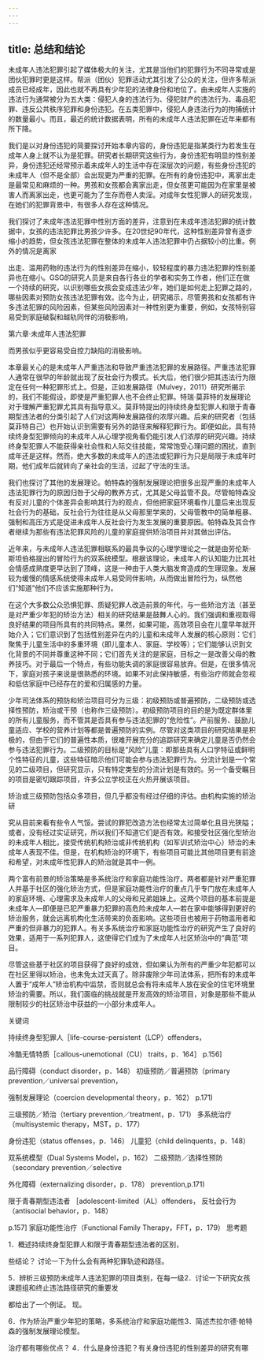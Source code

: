 ```yaml
---
---
---
```

title: 总结和结论
---



未成年人违法犯罪引起了媒体极大的关注，尤其是当他们的犯罪行为不同寻常或是团伙犯罪时更是这样。帮派（团伙）犯罪活动尤其引发了公众的关注，但许多帮派成员已经成年，因此也就不再具有少年犯的法律身份和地位了。由未成年人实施的违法行为通常被分为五大类：侵犯人身的违法行为、侵犯财产的违法行为、毒品犯罪、违反公共秩序犯罪和身份违犯。在五类犯罪中，侵犯人身违法行为的拘捕统计的数量最小。而且，最近的统计数据表明，所有的未成年人违法犯罪在近年来都有所下降。

我们是以对身份违犯的简要探讨开始本章内容的，身份违犯是指某类行为若发生在成年人身上就不认为是犯罪。研究者长期研究这些行为，身份违犯有明显的性别差异，身份违犯还经常预示着未成年人的生活中存在深层次的问题，有些身份违犯的未成年人（但不是全部）会出现更为严重的犯罪。在所有的身份违犯中，离家出走是最常见和麻烦的一种。男孩和女孩都会离家出走，但女孩更可能因为在家里是被害人而离家出走，也更可能为了生存而卷人卖淫。对成年女性犯罪人的研究发现，在她们的犯罪背景中，有很多人存在这种情况。

我们探讨了未成年违法犯罪中性别方面的差异，注意到在未成年违法犯罪的统计数据中，女孩的违法犯罪比男孩少许多。在20世纪90年代，这种性别差异曾有逐步缩小的趋势，但女孩违法犯罪在整体的未成年人违法犯罪中仍占据较小的比重。例外的情况是离家

出走、滥用药物的违法行为的性别差异在缩小，较轻程度的暴力违法犯罪的性别差异也在缩小。GSG的研究人员是来自各行各业的学者和实务工作者，他们正在做一个持续的研究，以识别哪些女孩会变成违法少年，她们是如何走上犯罪之路的，哪些因素对预防女孩违法犯罪有效。迄今为止，研究揭示，尽管男孩和女孩都有许多违法犯罪的风险因素，但某些风险因素对一种性别更为重要，例如，女孩特别容易受到家庭破裂和越轨同伴的消极影响，

第六章·未成年人违法犯罪

而男孩似乎更容易受自控力缺陷的消极影响。

本章最关心的是未成年人严重违法和导致严重违法犯罪的发展路径。严重违法犯罪人通常在很早的年龄就出现了反社会行为模式。长大后，他们很少把其违法行为限定在任何一种犯罪形式上。但是，正如发展路径（Mulvey，2011）研究所揭示的，我们不能假设，即使是严重犯罪人也不会终止犯罪。特瑞·莫菲特的发展理论对于理解严重犯罪尤其具有指导意义。莫菲特提出的持续终身型犯罪人和限于青春期型违法者的分类引起了人们对这两种发展路径的浓厚兴趣。后来的研究者（包括莫菲特自己）也开始认识到需要有另外的路径来解释犯罪行为。即便如此，具有持续终身型犯罪倾向的未成年人从心理学视角看仍能引发人们浓厚的研究兴趣。持续终身型犯罪人不能获得亲社会性和人际交往技能，常常饱受心理问题的困扰，直到成年还是这样。然而，绝大多数的未成年人的违法或犯罪行为只是局限于未成年时期，他们成年后就转向了亲社会的生活，过起了守法的生活。

我们也探讨了其他的发展理论。帕特森的强制发展理论把很多出现严重的未成年人违法犯罪行为的原因归咎于父母的教养方式，尤其是父母监管不良。尽管帕特森没有反对儿童的个体差异会影响其行为的观点，但他把家庭环境看作儿童后来出现反社会行为的基础，反社会行为往往是从父母那里学来的，父母管教中的简单粗暴、强制和高压方式是促进未成年人反社会行为发生发展的重要原因。帕特森及其合作者继续为那些有违法犯罪风险的儿童的家庭提供矫治项目并对其做出评估。

近年来，与未成年人违法犯罪相联系的最具争议的心理学理论之一就是由劳伦斯·斯坦伯格提出的冒险行为的双系统模型。根据该理论，未成年人的认知能力比其社会情感成熟度更早达到了顶峰，这是一种由于人类大脑发育造成的生理现象。发展较为缓慢的情感系统使得未成年人易受同伴影响，从而做出冒险行为，纵然他们“知道”他们不应该实施那种行为。

在这个大多数公众恐惧犯罪、质疑犯罪人改造前景的年代，与一些矫治方法（甚至是对严重少年犯的矫治方法）相关的研究结果是鼓舞人心的。我们强调和重视取得良好结果的项目所具有的共同特点。果然，如果可能，高效项目会在儿童早年就开始介入；它们意识到了包括性别差异在内的儿童和未成年人发展的核心原则：它们聚焦于儿童生活中的多重环境（即儿童本人、家庭、学校等）；它们能够认识到文化背景的不同并尊重这种不同；它们首先关注的是家庭，目标之一是改善父母的教养技巧。对于最后一个特点，有些功能失调的家庭很容易放弃。但是，在很多情况下，家庭对孩子来说是很熟悉的环境。如果不对此保持敏感，有些治疗师就会忽视和低估家庭中已经存在的爱和归属感的力量。

少年司法体系的预防和矫治项目可分为三级：初级预防或普遍预防，二级预防或选择性预防，矫治或干预（也称作三级预防）。初级预防项目的目的是为既定群体里的所有儿童服务，而不管其是否具有参与违法犯罪的“危险性”。产前服务、鼓励儿童适应、学校的营养计划等都是普遍预防的实例。尽管对这类项目的研究结果是积极的，但由于它们的普遍性本质，很难开展充分的追踪研究来确定儿童是否仍然会参与违法犯罪行为。二级预防的目标是“风险”儿童：即那些具有人口学特征或鲜明个性特征的儿童，这些特征暗示他们可能会参与违法犯罪行为。分流计划是一个常见的二级项目，但研究显示，只有特定类型的分流计划是有效的。另一个备受瞩目的项目是密切跟踪项目，许多公立学校正在火热开展该项目。

矫治或三级预防包括众多项目，但几乎都没有经过仔细的评估。由机构实施的矫治研

究从目前来看有些令人气馁。尝试的罪犯改造方法也经常太过简单化且目光狭隘；或者，没有经过实证研究，所以我们不知道它们是否有效。和接受社区强化型矫治的未成年人相比，接受传统机构矫治或非传统机构（如军训式矫治中心）矫治的未成年人表现不佳。但是，在机构矫治的环境下，有些项目可能比其他项目更有前途和希望，对未成年性犯罪人的矫治就是其中一例。

两个富有前景的矫治策略是多系统治疗和家庭功能性治疗。两者都是针对严重犯罪人并基于社区的强化矫治方式，但是家庭功能性治疗的重点几乎专门放在未成年人的家庭环境、心理需求及未成年人的父母和兄弟姐妹上。这两个项目的基本前提是未成年人—即便是已犯严重暴力犯罪的高危险未成年人—若在家中能够得到更好的矫治服务，就会远离机构化生活带来的负面影响。这些项目也被用于药物滥用者和严重的但非暴力的犯罪人。有关多系统治疗和家庭功能性治疗的研究产生了良好的效果，适用于一系列犯罪人，这使得它们成为了未成年人社区矫治中的“典范”项目。

尽管这些基于社区的项目获得了良好的成效，但如果认为所有的严重少年犯都可以在社区里得以矫治，也未免太过天真了。除非废除少年司法体系，把所有的未成年人置于“成年人”矫治机构中监禁，否则就总会有将未成年人放在安全的住宅环境里矫治的需要。所以，我们面临的挑战就是开发高效的矫治项目，对象是那些不能从限制较少的社区矫治中获益的一小部分未成年人。

关键词

持续终身型犯罪人［life-course-persistent（LCP）offenders，

冷酷无情特质［callous-unemotional（CU） traits，p．164］ p.156]

品行障碍（conduct disorder，p．148） 初级预防／普遍预防（primary prevention／universal prevention，

强制发展理论（coercion developmental theory，p．162） p.171)

三级预防／矫治（tertiary prevention／treatment，p．171） 多系统治疗（multisystemic therapy，MST，p．177）

身份违犯（status offenses，p．146） 儿童犯（child delinquents，p．148）

双系统模型（Dual Systems Model，p．162） 二级预防／选择性预防（secondary prevention／selective

外化障碍（externalizing disorder，p．178） prevention,p.171)

限于青春期型违法者 ［adolescent-limited（AL）offenders， 反社会行为（antisocial behavior，p．148）

p.157] 家庭功能性治疗（Functional Family Therapy，FFT，p．179） 思考题

1．概述持续终身型犯罪人和限于青春期型违法者的区别，

些结论？ 讨论一下为什么会有两种犯罪轨迹和路径。

5．辨析三级预防未成年人违法犯罪的项目类别，在每一级2．讨论一下研究女孩课题组和终止违法路径研究的重要发

都给出了一个例证。 现。

6．作为矫治严重少年犯的策略，多系统治疗和家庭功能性3．简述杰拉尔德·帕特森的强制发展理论模型。

治疗都有哪些优点？ 4．什么是身份违犯？有关身份违犯的性别差异的研究有哪